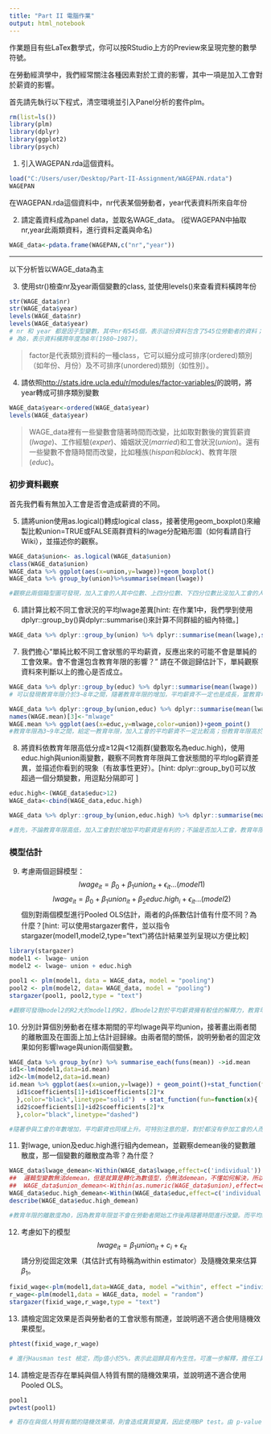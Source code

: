 ```yaml
---
title: "Part II 電腦作業"
output: html_notebook
---
```

作業題目有些LaTex數學式，你可以按RStudio上方的Preview來呈現完整的數學符號。

在勞動經濟學中，我們經常關注各種因素對於工資的影響，其中一項是加入工會對於薪資的影響。

首先請先執行以下程式，清空環境並引入Panel分析的套件plm。
```r
rm(list=ls())
library(plm)
library(dplyr)
library(ggplot2)
library(psych)
```


1. 引入WAGEPAN.rda這個資料。
```r
load("C:/Users/user/Desktop/Part-II-Assignment/WAGEPAN.rdata")
WAGEPAN
```

在WAGEPAN.rda這個資料中，nr代表某個勞動者，year代表資料所來自年份

2. 請定義資料成為panel data，並取名WAGE_data。
(從WAGEPAN中抽取nr,year此兩類資料，進行資料定義與命名)
```r
WAGE_data<-pdata.frame(WAGEPAN,c("nr","year"))
```

***
以下分析皆以WAGE_data為主

3. 使用str()檢查nr及year兩個變數的class, 並使用levels()來查看資料橫跨年份
```r
str(WAGE_data$nr)
str(WAGE_data$year)
levels(WAGE_data$nr)
levels(WAGE_data$year)
# nr 和 year 都是因子型變數，其中nr有545個，表示這份資料包含了545位勞動者的資料；year
# 為8，表示資料橫跨年度為8年(1980~1987)。

```

> factor是代表類別資料的一種class，它可以細分成可排序(ordered)類別（如年份、月份）及不可排序(unordered)類別（如性別）。

4. 請依照<http://stats.idre.ucla.edu/r/modules/factor-variables/>的說明，將year轉成可排序類別變數
```r
WAGE_data$year<-ordered(WAGE_data$year)
levels(WAGE_data$year)
```


> WAGE_data裡有一些變數會隨著時間而改變，比如取對數後的實質薪資($lwage$)、工作經驗($exper$)、婚姻狀況($married$)和工會狀況($union$)。還有一些變數不會隨時間而改變，比如種族($hispan$和$black$)、教育年限($educ$)。

### 初步資料觀察
首先我們看有無加入工會是否會造成薪資的不同。

5. 請將union使用as.logical()轉成logical  class，接著使用geom_boxplot()來繪製比較union=TRUE或FALSE兩群資料的lwage分配箱形圖（如何看請自行Wiki），並描述你的觀察。
```r
WAGE_data$union<- as.logical(WAGE_data$union)
class(WAGE_data$union)
WAGE_data %>% ggplot(aes(x=union,y=lwage))+geom_boxplot()
WAGE_data %>% group_by(union)%>%summarise(mean(lwage))

#觀察此兩個箱型圖可發現，加入工會的人其中位數、上四分位數、下四分位數比沒加入工會的人還來得高，且分布更為集中。但最大值變小，最小值變大，個人認為工會確實可以為弱勢族群爭取權益，因此能夠提高最小工資；但參加工會會產生所謂的協商議價成本，導致無法提高最高工資。即工作能力非常強的人可能會選擇不加入工會，獨自與雇主進行協商，欲達到更高的薪資。
```


6. 請計算比較不同工會狀況的平均lwage差異[hint: 在作業1中，我們學到使用dplyr::group_by()與dplyr::summarise()來計算不同群組的組內特徵。]
```r
WAGE_data %>% dplyr::group_by(union) %>% dplyr::summarise(mean(lwage),sd(lwage))
```

 7. 我們擔心“單純比較不同工會狀態的平均薪資，反應出來的可能不會是單純的工會效果。會不會還包含教育年限的影響？” 請在不做迴歸估計下，單純觀察資料來判斷以上的擔心是否成立。
```r
WAGE_data %>% dplyr::group_by(educ) %>% dplyr::summarise(mean(lwage)) 
# 可以發現教育年限介於3~8年之間，隨著教育年限的增加，平均薪資不一定也是成長，當教育年限介於9~13年之間時，平均薪資才有隨著教育年限的增加而成長。

WAGE_data %>% dplyr::group_by(union,educ) %>% dplyr::summarise(mean(lwage)) -> WAGE.mean
names(WAGE.mean)[3]<-"mlwage"
WAGE.mean %>% ggplot(aes(x=educ,y=mlwage,color=union))+geom_point()
#教育年限為3~9年之間，給定一教育年限，加入工會的平均薪資不一定比較高；但教育年限高於9年時，給定一教育年限，參加工會者的平均薪資會較高，因此接受較高教育者，較有意願參加工會。因此，不同工會狀態的平均薪資，其中可能包含了教育年限的影響。

```

8. 將資料依教育年限高低分成≥12與<12兩群(變數取名為educ.high)，使用educ.high與union兩變數，觀察不同教育年限與工會狀態間的平均log薪資差異，並描述你看到的現象（有故事性更好）。[hint: dplyr::group_by()可以放超過一個分類變數，用逗點分隔即可 ]
```r
educ.high<-(WAGE_data$educ>12)
WAGE_data<-cbind(WAGE_data,educ.high)

WAGE_data %>% dplyr::group_by(union,educ.high) %>% dplyr::summarise(mean(lwage))

#首先，不論教育年限高低，加入工會對於增加平均薪資是有利的；不論是否加入工會，教育年限提高，平均薪資亦會上升，即加入工會與提高教育年限對於提高平均薪資而言都是有利的因子。再進行觀察可發現：(1)對於一個教育年限既低又沒有加入工會的人而言，他會選擇再去接受教育(因為1.825632>1.767679)。(2)一位教育年限高的人而言，他可能還是會選擇加入工會，雖然帶來的利益不是太大(1.891460v.s1.825632)
```

### 模型估計
9. 考慮兩個迴歸模型：
$$lwage_{it}	=\beta_{0}+\beta_{1}union_{it}+\epsilon_{it}...(model1)$$
$$lwage_{it}	=\beta_{0}+\beta_{1}union_{it}+\beta_{2}educ.high_{i}+\epsilon_{it}...(model2)$$
個別對兩個模型進行Pooled OLS估計，兩者的$\beta_1$係數估計值有什麼不同？為什麼？[hint: 可以使用stargazer套件，並以指令stargazer(model1,model2,type="text")將估計結果並列呈現以方便比較]
```r
library(stargazer)
model1 <- lwage~ union
model2 <- lwage~ union + educ.high

pool1 <- plm(model1, data = WAGE_data, model = "pooling")
pool2 <- plm(model2, data= WAGE_data, model = "pooling")
stargazer(pool1, pool2,type = "text")

#觀察可發現model2的R2大於model1的R2，即model2對於平均薪資擁有較佳的解釋力，教育年限此變數應放入迴歸中一同進行估計。符合第7題所得到的結論--不同工會狀態的平均薪資，其中可能包含了教育年限的影響。
```

10. 分別計算個別勞動者在樣本期間的平均lwage與平均union，接著畫出兩者間的離散圖及在圖面上加上估計迴歸線。由兩者間的關係，說明勞動者的固定效果如何影響lwage與union兩個變數。
```r
WAGE_data %>% group_by(nr) %>% summarise_each(funs(mean)) ->id.mean
id1<-lm(model1,data=id.mean)
id2<-lm(model2,data=id.mean)
id.mean %>% ggplot(aes(x=union,y=lwage)) + geom_point()+stat_function(fun=function(x){
  id1$coefficients[1]+id1$coefficients[2]*x
  },color="black",linetype="solid")  + stat_function(fun=function(x){
  id2$coefficients[1]+id2$coefficients[2]*x
  },color="black",linetype="dashed")

#隨著參與工會的年數增加，平均薪資也同樣上升。可特別注意的是，對於都沒有參加工會的人而言，教育年限此固定效果對其造成的效果差異最大。
```


11. 對lwage, union及educ.high進行組內demean，並觀察demean後的變數離散度，那一個變數的離散度為零？為什麼？
```r
WAGE_data$lwage_demean<-Within(WAGE_data$lwage,effect=c('individual'))
##  邏輯型變數無法demean，但是就算是轉化為數值型，仍無法demean，不懂如何解決，所以後面用educ demean 沒用educ_high demean
##  WAGE_data$union_demean<-Within(as.numeric(WAGE_data$union),effect=c('individual'))
WAGE_data$educ.high_demean<-Within(WAGE_data$educ,effect=c('individual'))
describe(WAGE_data$educ.high_demean)

#教育年限的離散度為0，因為教育年限並不會在勞動者開始工作後再隨著時間進行改變。而平均薪資與加入工會是否仍會隨著時間有所不同，因此離散度不為零。

```

12. 考慮如下的模型
$$lwage_{it}=\beta_{1}union_{it}+c_{i}+\epsilon_{it}$$
請分別從固定效果（其估計式有時稱為within estimator）及隨機效果來估算$\beta_1$。
```r
fixid_wage<-plm(model1,data=WAGE_data, model ="within", effect ="individual")
r_wage<-plm(model1,data = WAGE_data, model = "random")
stargazer(fixid_wage,r_wage,type = "text")

```

13. 請檢定固定效果是否與勞動者的工會狀態有關連，並說明適不適合使用隨機效果模型。
```r
phtest(fixid_wage,r_wage)

# 進行Hausman test 檢定，而p值小於5%，表示此迴歸具有內生性。可進一步解釋，擔任工具變數角色的教育年限此固定效果與工會狀態(模型內原先就有的解釋變數)兩者相關，所以不適合使用隨機效果模型
```

14. 請檢定是否存在單純與個人特質有關的隨機效果項，並說明適不適合使用Pooled OLS。
```r
pool1
pwtest(pool1)

# 若存在與個人特質有關的隨機效果項，則會造成異質變異，因此使用BP test。由 p-value < 2.2e-16、unobserved effect，檢定結果拒絕虛無假設，此模型存在隨機效果項。因此不適合使用要求齊質變異的Pooled OLS。
```